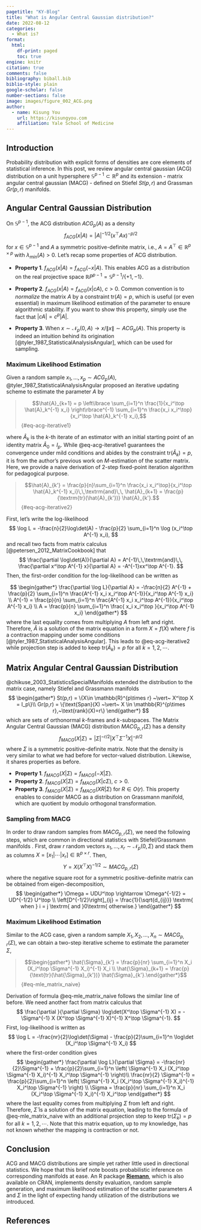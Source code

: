```yaml
---
pagetitle: "KY-Blog"
title: "What is Angular Central Gaussian distribution?"
date: 2022-08-12
categories:
  - What is?
format: 
  html:
    df-print: paged
    toc: true
engine: knitr
citation: true
comments: false
bibliography: biball.bib
biblio-style: plain
google-scholar: false
number-sections: false
image: images/figure_002_ACG.png
author:
  - name: Kisung You
    url: https://kisungyou.com
    affiliation: Yale School of Medicine
---
```



## Introduction

Probability distribution with explicit forms of densities are core elements of statistical inference. In this post, we review angular central gaussian (ACG) distribution on a unit hypersphere $\mathbb{S}^{p-1} \subset \mathbb{R}^p$ and its extension - matrix angular central gaussian (MACG) - defined on Stiefel $St(p,r)$ and Grassman $Gr(p,r)$ manifolds. 


## Angular Central Gaussian Distribution

On $\mathbb{S}^{p-1}$, the ACG distribution $ACG_p (A)$ as a density
$$
f_{ACG} (x\vert A) = |A|^{-1/2} (x^\top Ax)^{-p/2}
$$
for $x \in \mathbb{S}^{p-1}$ and $A$ a symmetric positive-definite matrix, i.e., $A=A^\top \in \mathbb{R}^{p\times p}$ with $\lambda_{min}(A)>0$. Let's recap some properties of ACG distribution.

* **Property 1**. $f_{ACG}(x|A) = f_{ACG}(-x|A)$.
    This enables ACG as a distribution on the real projective space $\mathbb{R}P^{p-1} = \mathbb{S}^{p-1}/\lbrace +1, -1 \rbrace$.
    
* **Property 2**. $f_{ACG}(x|A) = f_{ACG}(x|cA),~c>0$.
    Common convention is to *normalize* the matrix $A$ by a constraint $\textrm{tr}(A) = p$, which is useful (or even essential) in maximum likelihood estimation of the parameter to ensure algorithmic stability. If you want to show this property, simply use the fact that $|cA| = c^p|A|$.
    
* **Property 3**. When $x\sim \mathcal{N}_p (0,A) \rightarrow x/\|x\| \sim ACG_p (A)$.
    This property is indeed an intuition behind its origination [@tyler_1987_StatisticalAnalysisAngular], which can be used for sampling.
    
### Maximum Likelihood Estimation

Given a random sample $x_1, \ldots, x_p \sim ACG_p (A)$, @tyler_1987_StatisticalAnalysisAngular proposed an iterative updating scheme to estimate the parameter $A$ by

> $$\hat{A}_{k+1} = p \left\lbrace \sum_{i=1}^n \frac{1}{x_i^\top \hat{A}_k^{-1} x_i} \right\rbrace^{-1} \sum_{i=1}^n \frac{x_i x_i^\top}{x_i^\top \hat{A}_k^{-1} x_i},$$ {#eq-acg-iterative1}

where $\hat{A}_k$ is the $k$-th iterate of an estimator with an initial starting point of an identity matrix $\hat{A}_0 = I_p$. While @eq-acg-iterative1 guarantees the convergence under mild conditions and abides by the constraint $\textrm{tr}(\hat{A}_k) = p$, it is from the author's previous work on $M$-estimation of the scatter matrix. Here, we provide a naive derivation of 2-step fixed-point iteration algorithm for pedagogical purpose.


> $$\hat{A}_{k'} = \frac{p}{n}\sum_{i=1}^n \frac{x_i x_i^\top}{x_i^\top \hat{A}_k^{-1} x_i}\,\,\textrm{and}\,\, \hat{A}_{k+1} = \frac{p}{\textrm{tr}(\hat{A}_{k'})} \hat{A}_{k'}.$$ {#eq-acg-iterative2}


First, let's write the log-likelihood
$$
\log L = -\frac{n}{2}\log\det(A) - \frac{p}{2} \sum_{i=1}^n \log (x_i^\top A^{-1} x_i),
$$
and recall two facts from matrix calculus [@petersen_2012_MatrixCookbook] that 
$$
\frac{\partial \log\det(A)}{\partial A} = A^{-1}\,\,\textrm{and}\,\, \frac{\partial x^\top A^{-1} x}{\partial A} = -A^{-1}xx^\top A^{-1}.
$$
Then, the first-order condition for the log-likelihood can be written as

$$
\begin{gather*}
	\frac{\partial \log L}{\partial A} = -\frac{n}{2} A^{-1} + \frac{p}{2} \sum_{i=1}^n \frac{A^{-1} x_i x_i^\top A^{-1}}{x_i^\top A^{-1} x_i} \\
	A^{-1} = \frac{p}{n} \sum_{i=1}^n \frac{A^{-1} x_i x_i^\top A^{-1}}{x_i^\top A^{-1} x_i} \\
	A = \frac{p}{n} \sum_{i=1}^n \frac{ x_i x_i^\top }{x_i^\top A^{-1} x_i}
\end{gather*}
$$
where the last equality comes from multiplying $A$ from left and right. Therefore, $\hat{A}$ is a solution of the matrix equation in a form $X = f(X)$ where $f$ is a contraction mapping under some conditions [@tyler_1987_StatisticalAnalysisAngular]. This leads to @eq-acg-iterative2 while projection step is added to keep $\text{tr}(\hat{A}_k) = p$ for all $k=1,2,\cdots$. 


## Matrix Angular Central Gaussian Distribution

@chikuse_2003_StatisticsSpecialManifolds extended the distribution to the matrix case, namely Stiefel and Grassmann manifolds
$$
\begin{gather*}
	St(p,r) = \{X\in \mathbb{R}^{p\times r} ~\vert~ X^\top X = I_p\}\\
	Gr(p,r) = \{\text{Span}(X) ~\vert~ X \in \mathbb{R}^{p\times r},~\text{rank}(X)=r\}
\end{gather*}
$$
which are sets of orthonormal $k$-frames and $k$-subspaces.  The Matrix Angular Central Gaussian (MACG) distribution $MACG_{p,r}(\Sigma)$ has a density
$$
f_{MACG}(X\vert \Sigma) = |\Sigma|^{-r/2} |X^\top \Sigma^{-1} X|^{-p/2}
$$
where $\Sigma$ is a symmetric positive-definite matrix. Note that the density is very similar to what we had before for vector-valued distribution. Likewise, it shares properties as before.

* **Property 1**. $f_{MACG}(X|\Sigma) = f_{MACG}(-X|\Sigma)$.
* **Property 2**. $f_{MACG}(X|\Sigma) = f_{MACG}(X|c\Sigma),~c>0$.
* **Property 3**. $f_{MACG}(X|\Sigma) = f_{MACG}(XR|\Sigma)$ for $R\in O(r)$.
    This property enables to consider MACG as a distribution on Grassmann manifold, which are quotient by modulo orthogonal transformation. 
    
### Sampling from MACG




In order to draw random samples from $MACG_{p,r}(\Sigma)$, we need the following steps, which are common in directional statistics with Stiefel/Grassmann manifolds \cite{mardia_directional_1999}. First, draw $r$ random vectors $x_1,\ldots,x_r \sim \mathcal{N}_p (0,\Sigma)$ and stack them as columns $X=[x_1|\cdots|x_r] \in \mathbb{R}^{p\times r}$. Then,
$$
	Y = X (X^\top X)^{-1/2} \sim MACG_{p,r}(\Sigma)
$$
where the negative square root for a symmetric positive-definite matrix can be obtained from eigen-decomposition,
$$
\begin{gather*}
\Omega = UDU^\top \rightarrow \Omega^{-1/2} = UD^{-1/2} U^\top \\
\left[D^{-1/2}\right]_{ij} = \frac{1}{\sqrt{d_{ij}}} \textrm{ when } i = j \textrm{ and }0\textrm{ otherwise.}
\end{gather*}
$$



### Maximum Likelihood Estimation


Similar to the ACG case, given a random sample $X_1,X_2,\ldots,X_n \sim MACG_{p,r}(\Sigma)$, we can obtain a two-step iterative scheme to estimate the parameter $\Sigma$,

> $$\begin{gather*}
\hat{\Sigma}_{k'} = \frac{p}{nr} \sum_{i=1}^n 
		X_i (X_i^\top \Sigma^{-1} X_i)^{-1} X_i \\
		\hat{\Sigma}_{k+1} =  \frac{p}{\text{tr}(\hat{\Sigma}_{k'})} \hat{\Sigma}_{k'}.\end{gather*}$${#eq-mle_matrix_naive}
		
		
		
Derivation of formula @eq-mle_matrix_naive follows the similar line of before. We need another fact from matrix calculus that
$$
\frac{\partial }{\partial \Sigma} \log\det(X^\top \Sigma^{-1} X) = - \Sigma^{-1} X (X^\top \Sigma^{-1} X)^{-1} X^\top \Sigma^{-1}.
$$
First, log-likelihood is written as
$$
	\log L  = -\frac{nr}{2}\log\det(\Sigma) - \frac{p}{2}\sum_{i=1}^n \log\det (X_i^\top \Sigma^{-1} X_i)
$$
where the first-order condition gives
$$
\begin{gather*}
	\frac{\partial \log L}{\partial \Sigma} = -\frac{nr}{2}\Sigma^{-1} + \frac{p}{2}\sum_{i=1}^n \left( \Sigma^{-1} X_i (X_i^\top \Sigma^{-1} X_i)^{-1} X_i^\top \Sigma^{-1} \right)\\
	\frac{nr}{2} \Sigma^{-1} = \frac{p}{2}\sum_{i=1}^n \left( \Sigma^{-1} X_i (X_i^\top \Sigma^{-1} X_i)^{-1} X_i^\top \Sigma^{-1} \right) \\
	\Sigma = \frac{p}{nr} \sum_{i=1}^n X_i (X_i^\top \Sigma^{-1} X_i)^{-1} X_i^\top
\end{gather*}
$$
where the last equality comes from multiplying $\Sigma$ from left and right. Therefore, $\hat{\Sigma}$ is a solution of the matrix equation, leading to the formula of 
@eq-mle_matrix_naive with an additional projection step to keep $\text{tr}(\hat{\Sigma}_k) = p$ for all $k=1,2,\cdots$. Note that this matrix equation, up to my knowledge, has not known whether the mapping is contraction or not. 
		
		
		
## Conclusion

ACG and MACG distributions are simple yet rather little used in directional statistics. We hope that this brief note boosts probabilistic inference on corresponding manifolds at ease. An R package **[Riemann](https://kisungyou.com/Riemann)**, which is also available on CRAN, implements density evaluation, random sample generation, and maximum likelihood estimation of the scatter parameters $A$ and $\Sigma$ in the light of expecting handy utilization of the distributions we introduced.

		
		
		
		

## References {.unnumbered .unlisted}

::: {#refs}
:::